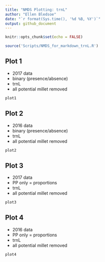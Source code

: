 ```yaml
---
title: "NMDS Plotting: trnL"
author: "Ellen Bledsoe"
date: "`r format(Sys.time(), '%d %B, %Y')`"
output: github_document
---
```


```r
knitr::opts_chunk$set(echo = FALSE)
```

```r
source('Scripts/NMDS_for_markdown_trnL.R')
```

## Plot 1
* 2017 data
* binary (presence/absence)
* trnL 
* all potential millet removed

```r
plot1
```

## Plot 2
* 2016 data
* binary (presence/absence)
* trnL 
* all potential millet removed

```r
plot2
```

## Plot 3
* 2017 data
* PP only = proportions
* trnL 
* all potential millet removed

```r
plot3
```

## Plot 4
* 2016 data
* PP only = proportions
* trnL 
* all potential millet removed
```r
plot4
```